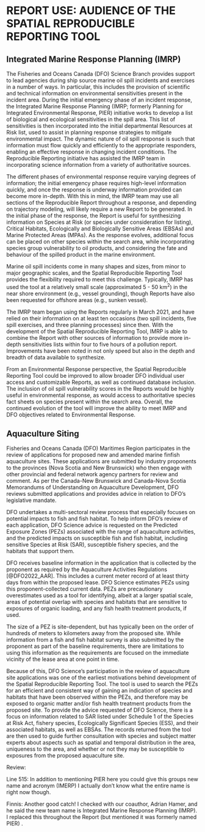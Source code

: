 # REPORT USE: AUDIENCE OF THE SPATIAL REPRODUCIBLE REPORTING TOOL

## Integrated Marine Response Planning (IMRP) 
The Fisheries and Oceans Canada (DFO) Science Branch provides support to lead agencies during ship source marine oil spill incidents and exercises in a number of ways. In particular, this includes the provision of scientific and technical information on environmental sensitivities present in the incident area. During the initial emergency phase of an incident response, the Integrated Marine Response Planning (IMRP; formerly Planning for Integrated Environmental Response, PIER) initiative works to develop a list of biological and ecological sensitivities in the spill area. This list of sensitivities is then incorporated into the initial departmental Resources at Risk list, used to assist in planning response strategies to mitigate environmental impact. The dynamic nature of oil spill response is such that information must flow quickly and efficiently to the appropriate responders, enabling an effective response in changing incident conditions. The Reproducible Reporting initiative has assisted the IMRP team in incorporating science information from a variety of authoritative sources.

The different phases of environmental response require varying degrees of information; the initial emergency phase requires high-level information quickly, and once the response is underway information provided can become more in-depth. With this in mind, the IMRP team may use all sections of the Reproducible Report throughout a response, and depending on trajectory modeling, will likely require a new Report to be generated. In the initial phase of the response, the Report is useful for synthesizing information on Species at Risk (or species under consideration for listing), Critical Habitats, Ecologically and Biologically Sensitive Areas (EBSAs) and Marine Protected Areas (MPAs). As the response evolves, additional focus can be placed on other species within the search area, while incorporating species group vulnerability to oil products, and considering the fate and behaviour of the spilled product in the marine environment.

Marine oil spill incidents come in many shapes and sizes, from minor to major geographic scales, and the Spatial Reproducible Reporting Tool provides the flexibility required to meet this challenge. Typically, IMRP has used the tool at a relatively small scale (approximated 5 - 50 km^2^) in the near shore environment (e.g., vessel grounding), though Reports have also been requested for offshore areas (e.g., sunken vessel). 

The IMRP team began using the Reports regularly in March 2021, and have relied on their information on at least ten occasions (two spill incidents, five spill exercises, and three planning processes) since then. With the development of the Spatial Reproducible Reporting Tool, IMRP is able to combine the Report with other sources of information to provide more in-depth sensitivities lists within four to five hours of a pollution report. Improvements have been noted in not only speed but also in the depth and breadth of data available to synthesize. 

From an Environmental Response perspective, the Spatial Reproducible Reporting Tool could be improved to allow broader DFO individual user access and customizable Reports, as well as continued database inclusion. The inclusion of oil spill vulnerability scores in the Reports would be highly useful in environmental response, as would access to authoritative species fact sheets on species present within the search area. Overall, the continued evolution of the tool will improve the ability to meet IMRP and DFO objectives related to Environmental Response.

## Aquaculture Siting

Fisheries and Oceans Canada (DFO) Maritimes Region participates in the review of applications for proposed new and amended marine finfish aquaculture sites. These applications are submitted by industry proponents to the provinces (Nova Scotia and New Brunswick) who then engage with other provincial and federal network agency partners for review and comment. As per the Canada-New Brunswick and Canada-Nova Scotia Memorandums of Understanding on Aquaculture Development, DFO reviews submitted applications and provides advice in relation to DFO’s legislative mandate.

DFO undertakes a multi-sectoral review process that especially focuses on potential impacts to fish and fish habitat. To help inform DFO’s review of each application, DFO Science advice is requested on the Predicted Exposure Zones (PEZs) associated with the range of aquaculture activities, and the predicted impacts on susceptible fish and fish habitat, including sensitive Species at Risk (SAR), susceptible fishery species, and the habitats that support them.

DFO receives baseline information in the application that is collected by the proponent as required by the Aquaculture Activities Regulations [@DFO2022_AAR]. This includes a current meter record of at least thirty days from within the proposed lease. DFO Science estimates PEZs using this proponent-collected current data. PEZs are precautionary overestimates used as a tool for identifying, albeit at a larger spatial scale, areas of potential overlap with species and habitats that are sensitive to exposures of organic loading, and any fish health treatment products, if used. 

The size of a PEZ is site-dependent, but has typically been on the order of hundreds of meters to kilometers away from the proposed site. While information from a fish and fish habitat survey is also submitted by the proponent as part of the baseline requirements, there are limitations to using this information as the requirements are focused on the immediate vicinity of the lease area at one point in time. 

Because of this, DFO Science’s participation in the review of aquaculture site applications was one of the earliest motivations behind development of the Spatial Reproducible Reporting Tool. The tool is used to search the PEZs for an efficient and consistent way of gaining an indication of species and habitats that have been observed within the PEZs, and therefore may be exposed to organic matter and/or fish health treatment products from the proposed site. To provide the advice requested of DFO Science, there is a focus on information related to SAR listed under Schedule 1 of the Species at Risk Act, fishery species, Ecologically Significant Species (ESS), and their associated habitats, as well as EBSAs. The records returned from the tool are then used to guide further consultation with species and subject matter experts about aspects such as spatial and temporal distribution in the area, uniqueness to the area, and whether or not they may be susceptible to exposures from the proposed aquaculture site.  

Review:

Line 515: In addition to mentioning PIER here you could give this groups new name and acronym (IMERP) I actually don't know what the entire name is right now though.
\pagebreak

Finnis: Another good catch! I checked with our coauthor, Adrian Hamer, and he said the new team name is Integrated Marine Response Planning (IMRP). I replaced this throughout the Report (but mentioned it was formerly named PIER) . 